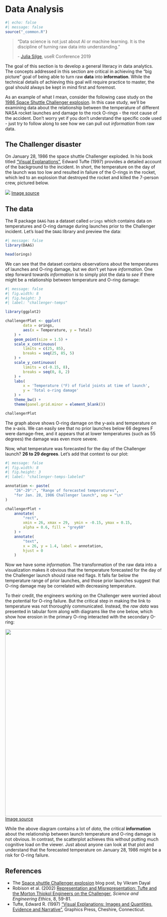 # Data Analysis {#sec-data-analysis .unnumbered}

```r
#| echo: false
#| message: false
source("_common.R")
```

> "Data science is not just about AI or machine learning. It is the discipline of turning raw data into understanding."
>
> \- [Julia Silge](https://juliasilge.com/), useR Conference 2019

The goal of this section is to develop a general literacy in data analytics. The concepts addressed in this section are critical in achieving the "big picture" goal of being able to turn raw **data** into **information**. While the technical details of achieving this goal will require practice to master, the goal should always be kept in mind first and foremost.

As an example of what I mean, consider the following case study on the [1986 Space Shuttle Challenger explosion](https://en.wikipedia.org/wiki/Space_Shuttle_Challenger_disaster). In this case study, we'll be examining data about the relationship between the temperature of different NASA rocket launches and damage to the rock O-rings - the root cause of the accident. Don't worry yet if you don't understand the specific code used - just try to follow along to see how we can pull out _information_ from raw data.

## The Challenger disaster

On January 28, 1986 the space shuttle Challenger exploded. In his book titled ["Visual Explanations"](https://www.edwardtufte.com/tufte/books_visex), Edward Tufte (1997) provides a detailed account of the background to the incident. In short, the temperature on the day of the launch was too low and resulted in failure of the O-rings in the rocket, which led to an explosion that destroyed the rocket and killed the 7-person crew, pictured below.

![](images/challenger_crew.jpg)
[[Image source](https://www.flickr.com/photos/gsfc/12191288154)]{.aside}

## The data

The R package `DAAG` has a dataset called `orings` which contains data on temperatures and O-ring damage during launches prior to the Challenger incident. Let's load the `DAAG` library and preview the data:

```r
#| message: false
library(DAAG)

head(orings)
```

We can see that the dataset contains observations about the temperatures of launches and O-ring damage, but we don't yet have _information_. One step forward towards _information_ is to simply plot the data to _see_ if there might be a relationship between temperature and O-ring damage:

```r
#| message: false
#| fig.width: 8
#| fig.height: 3
#| label: "challenger-temps"

library(ggplot2)

challengerPlot <- ggplot(
        data = orings, 
        aes(x = Temperature, y = Total)
    ) +
    geom_point(size = 1.5) +
    scale_x_continuous(
        limits = c(25, 85), 
        breaks = seq(25, 85, 5)
    ) +
    scale_y_continuous(
        limits = c(-0.15, 8), 
        breaks = seq(0, 8, 2)
    ) +
    labs(
        x = 'Temperature (°F) of field joints at time of launch',
        y = 'Total o-ring damage'
    ) +
    theme_bw() +
    theme(panel.grid.minor = element_blank())

challengerPlot
```

The graph above shows O-ring damage on the y-axis and temperature on the x-axis. We can easily see that no prior launches below 66 degrees F were damage-free, and it appears that at lower temperatures (such as 55 degrees) the damage was even more severe.

Now, what temperature was forecasted for the day of the Challenger launch? **26 to 29 degrees**. Let's add that context to our plot:

```r
#| message: false
#| fig.width: 8
#| fig.height: 3
#| label: "challenger-temps-labeled"

annotation <- paste(
    "26°-29°:", "Range of forecasted temperatures",
    "for Jan. 28, 1986 Challenger launch", sep = "\n"
)

challengerPlot +
    annotate(
        "rect", 
        xmin = 26, xmax = 29,  ymin = -0.15, ymax = 0.15,
        alpha = 0.6, fill = "grey60"
    ) +
    annotate(
        "text", 
        x = 26, y = 1.4, label = annotation, 
        hjust = 0
    )
```

Now we have some _information_. The transformation of the raw data into a visualization makes it obvious that the temperature forecasted for the day of the Challenger launch should raise red flags. It falls far below the temperature range of prior launches, and those prior launches suggest that O-ring damage may be correlated with decreasing temperature.

To their credit, the engineers working on the Challenger were worried about the potential for O-ring failure. But the critical step in making the link to temperature was not thoroughly communicated. Instead, the _raw data_ was presented in tabular form along with diagrams like the one below, which show how erosion in the primary O-ring interacted with the secondary O-ring:

![](images/rockets_chart.png){ width=600 }
[[Image source](https://www.edwardtufte.com/tufte/books_visex)]{.aside}

While the above diagram contains a lot of _data_, the critical **information** about the relationship between launch temperature and O-ring damage is not obvious. In contrast, the scatterplot achieves this without putting much cognitive load on the viewer. Just about anyone can look at that plot and understand that the forecasted temperature on January 28, 1986 might be a risk for O-ring failure.

## References {.unnumbered}

- The [Space shuttle Challenger explosion](https://vizdatar.wordpress.com/2015/05/06/space-shuttle-challenger-explosion-2/) blog post, by Vikram Dayal
- Robison et al. (2002) [Representation and Misrepresentation: Tufte and the Morton Thiokol Engineers on the Challenger](https://people.rit.edu/wlrgsh/FINRobison.pdf), _Science and Engineering Ethics_, 8, 59-81.
- Tufte, Edward R. (1997) ["Visual Explanations: Images and Quantities, Evidence and Narrative"](https://www.edwardtufte.com/tufte/books_visex), Graphics Press, Cheshire, Connecticut.
